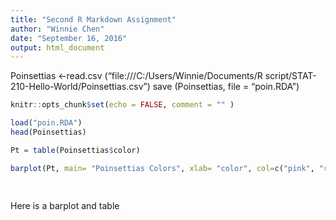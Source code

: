 ```yaml
---
title: "Second R Markdown Assignment"
author: "Winnie Chen"
date: "September 16, 2016"
output: html_document
---
```

Poinsettias <-read.csv ("file:///C:/Users/Winnie/Documents/R script/STAT-210-Hello-World/Poinsettias.csv")
save (Poinsettias, file = "poin.RDA")

```r
knitr::opts_chunk$set(echo = FALSE, comment = "" )
```

```r
load("poin.RDA")
head(Poinsettias)

Pt = table(Poinsettias$color)

barplot(Pt, main= "Poinsettias Colors", xlab= "color", col=c("pink", "red", "white"))
 



```
Here is a barplot and table



